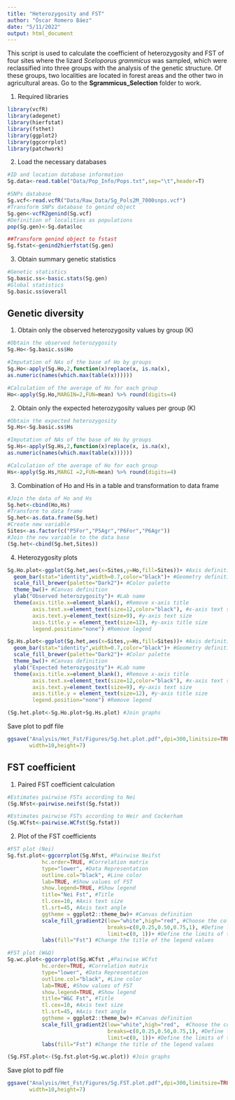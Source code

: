 ```yaml
---
title: "Heterozygosity and FST"
author: "Óscar Romero Báez"
date: "5/11/2022"
output: html_document
---
```


This script is used to calculate the coefficient of heterozygosity and FST of four sites where the lizard *Sceloporus grammicus* was sampled, which were reclassified into three groups with the analysis of the genetic structure. Of these groups, two localities are located in forest areas and the other two in agricultural areas. Go to the **Sgrammicus_Selection** folder to work.

1) Required libraries

```r
library(vcfR)
library(adegenet)
library(hierfstat)
library(fsthet)
library(ggplot2)
library(ggcorrplot)
library(patchwork)
```

2) Load the necessary databases

```r
#ID and location database information
Sg.data<-read.table("Data/Pop_Info/Pops.txt",sep="\t",header=T)

#SNPs database
Sg.vcf<-read.vcfR("Data/Raw_Data/Sg_Pols2M_7000snps.vcf")
#Transform SNPs database to genind object
Sg.gen<-vcfR2genind(Sg.vcf)
#Definition of localities as populations
pop(Sg.gen)<-Sg.data$loc

##Transform genind object to fstast
Sg.fstat<-genind2hierfstat(Sg.gen)
```

3) Obtain summary genetic statistics

```r
#Genetic statistics
Sg.basic.ss<-basic.stats(Sg.gen)
#Global statistics
Sg.basic.ss$overall
```

## Genetic diversity

1) Obtain only the observed heterozygosity values by group (K)

```r
#Obtain the observed heterozygosity
Sg.Ho<-Sg.basic.ss$Ho

#Imputation of NAs of the base of Ho by groups
Sg.Ho<-apply(Sg.Ho,2,function(x)replace(x, is.na(x),
as.numeric(names(which.max(table(x))))))

#Calculation of the average of Ho for each group
Ho<-apply(Sg.Ho,MARGIN=2,FUN=mean) %>% round(digits=4)
```

2) Obtain only the expected heterozygosity values per group (K)

```r
#Obtain the expected heterozygosity
Sg.Hs<-Sg.basic.ss$Hs

#Imputation of NAs of the base of Ho by groups
Sg.Hs<-apply(Sg.Hs,2,function(x)replace(x, is.na(x),
as.numeric(names(which.max(table(x))))))

#Calculation of the average of Ho for each group
Hs<-apply(Sg.Hs,MARGI =2,FUN=mean) %>% round(digits=4)
```

3) Combination of Ho and Hs in a table and transformation to data frame

```r
#Join the data of Ho and Hs 
Sg.het<-cbind(Ho,Hs)
#Transform to data frame
Sg.het<-as.data.frame(Sg.het)
#Create new variable
Sites<-as.factor(c("P5For","P5Agr","P6For","P6Agr"))
#Join the new variable to the data base
(Sg.het<-cbind(Sg.het,Sites))
```

4) Heterozygosity plots

```r
Sg.Ho.plot<-ggplot(Sg.het,aes(x=Sites,y=Ho,fill=Sites))+ #Axis definition
  geom_bar(stat="identity",width=0.7,color="black")+ #Geometry definition
  scale_fill_brewer(palette="Dark2")+ #Color palette
  theme_bw()+ #Canvas definition
  ylab("Observed heterozygosity")+ #Lab name
  theme(axis.title.x=element_blank(), #Remove x-axis title
        axis.text.x=element_text(size=12,color="black"), #x-axis text size
        axis.text.y=element_text(size=9), #y-axis text size
        axis.title.y = element_text(size=12), #y-axis title size
        legend.position="none") #Remove legend

Sg.Hs.plot<-ggplot(Sg.het,aes(x=Sites,y=Hs,fill=Sites))+ #Axis definition
  geom_bar(stat="identity",width=0.7,color="black")+ #Geometry definition
  scale_fill_brewer(palette="Dark2")+ #Color palette
  theme_bw()+ #Canvas definition
  ylab("Expected heterozygosity")+ #Lab name
  theme(axis.title.x=element_blank(), #Remove x-axis title
        axis.text.x=element_text(size=12,color="black"), #x-axis text size
        axis.text.y=element_text(size=9), #y-axis text size
        axis.title.y = element_text(size=12), #y-axis title size
        legend.position="none") #Remove legend

(Sg.het.plot<-Sg.Ho.plot+Sg.Hs.plot) #Join graphs
```

Save plot to pdf file

```r
ggsave("Analysis/Het_Fst/Figures/Sg.het.plot.pdf",dpi=300,limitsize=TRUE,
       width=10,height=7)
```

## FST coefficient

1) Paired FST coefficient calculation

```r
#Estimates pairwise FSTs according to Nei
(Sg.Nfst<-pairwise.neifst(Sg.fstat))
```

```r
#Estimates pairwise FSTs according to Weir and Cockerham
(Sg.WCfst<-pairwise.WCfst(Sg.fstat))
```

2) Plot of the FST coefficients

```r
#FST plot (Nei)
Sg.fst.plot<-ggcorrplot(Sg.Nfst, #Pairwise Neifst
           hc.order=TRUE, #Correlation matrix
           type="lower", #Data Representation
           outline.col="black", #Line color
           lab=TRUE, #Show values of FST
           show.legend=TRUE, #Show legend
           title="Nei Fst", #Title
           tl.cex=10, #Axis text size
           tl.srt=45, #Axis text angle
           ggtheme = ggplot2::theme_bw)+ #Canvas definition
           scale_fill_gradient2(low="white",high="red", #Choose the color from the color legend values
                                breaks=c(0,0.25,0.50,0.75,1), #Define legend values
                                limit=c(0, 1))+ #Define the limits of the legend values
           labs(fill="Fst") #Change the title of the legend values

#FST plot (W&Q)
Sg.wc.plot<-ggcorrplot(Sg.WCfst ,#Pairwise WCfst
           hc.order=TRUE, #Correlation matrix
           type="lower", #Data Representation
           outline.col="black", #Line color
           lab=TRUE, #Show values of FST
           show.legend=TRUE, #Show legend
           title="W&C Fst", #Title
           tl.cex=10, #Axis text size
           tl.srt=45, #Axis text angle
           ggtheme = ggplot2::theme_bw)+ #Canvas definition
           scale_fill_gradient2(low="white",high="red",  #Choose the color from the color legend values
                                breaks=c(0,0.25,0.50,0.75,1), #Define legend values
                                limit=c(0, 1))+ #Define the limits of the legend values
           labs(fill="Fst") #Change the title of the legend values

(Sg.FST.plot<-(Sg.fst.plot+Sg.wc.plot)) #Join graphs
```

Save plot to pdf file

```r
ggsave("Analysis/Het_Fst/Figures/Sg.FST.plot.pdf",dpi=300,limitsize=TRUE,
       width=10,height=7)
```
